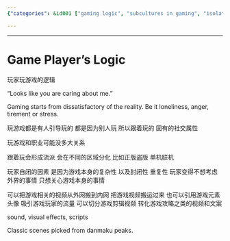 ```yaml
---
{"categories": &id001 ["gaming logic", "subcultures in gaming", "isolation and gaming", "gaming audience attraction", "game elements in content", "repurposing game footage", "gamer demographic"], "category": "gaming", "date": "2022-06-09 23:35:36", "description": "This article explores the psychology behind gaming, delving into the reasons why individuals turn to games for escape from reality and how it is influenced by peers. It also examines the formation of gaming subcultures based on legitimacy and play modes. Furthermore, it highlights the isolation that gamers might experience due to game characteristics and suggests incorporating game elements in content or repurposing footage into strategies and tutorials as ways to attract this audience.", "tags": *id001, "title": "Understanding the Psychology of Gaming and Its Impact on Community Formation"}

---
```


------

# Game Player's Logic

玩家玩游戏的逻辑

“Looks like you are caring about me.”

Gaming starts from dissatisfactory of the reality. Be it loneliness, anger, tirement or stress.

玩游戏都是有人引导玩的 都是因为别人玩 所以跟着玩的 固有的社交属性

玩游戏和职业可能没多大关系

跟着玩会形成流派 会在不同的区域分化 比如正版盗版 单机联机

玩家自闭的因素 是因为游戏本身的复杂性 以及封闭性 重复性 玩家变得不想考虑外界的事情 只想关心游戏本身的事情

可以把游戏相关的视频从外网搬到内网 把游戏视频搬运过来 也可以引用游戏元素 头像 吸引游戏玩家的流量 可以切分游戏剪辑视频 转化游戏攻略之类的视频和文案

sound, visual effects, scripts

Classic scenes picked from danmaku peaks.

